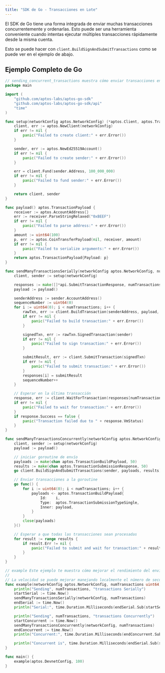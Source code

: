 ```yaml
---
title: "SDK de Go - Transacciones en Lote"
---
```


El SDK de Go tiene una forma integrada de enviar muchas transacciones concurrentemente y ordenarlas.
Esto puede ser una herramienta conveniente cuando intentas ejecutar múltiples transacciones
rápidamente desde la misma cuenta.

Esto se puede hacer con `client.BuildSignAndSubmitTransactions` como se puede ver en el ejemplo de abajo.

## Ejemplo Completo de Go

```go filename="batch.go"
// sending_concurrent_transactions muestra cómo enviar transacciones en serie o concurrentemente en una sola cuenta
package main

import (
	"github.com/aptos-labs/aptos-go-sdk"
	"github.com/aptos-labs/aptos-go-sdk/api"
	"time"
)

func setup(networkConfig aptos.NetworkConfig) (*aptos.Client, aptos.TransactionSigner) {
	client, err := aptos.NewClient(networkConfig)
	if err != nil {
		panic("Failed to create client:" + err.Error())
	}

	sender, err := aptos.NewEd25519Account()
	if err != nil {
		panic("Failed to create sender:" + err.Error())
	}

	err = client.Fund(sender.Address, 100_000_000)
	if err != nil {
		panic("Failed to fund sender:" + err.Error())
	}

	return client, sender
}

func payload() aptos.TransactionPayload {
	receiver := aptos.AccountAddress{}
	err := receiver.ParseStringRelaxed("0xBEEF")
	if err != nil {
		panic("Failed to parse address:" + err.Error())
	}
	amount := uint64(100)
	p, err := aptos.CoinTransferPayload(nil, receiver, amount)
	if err != nil {
		panic("Failed to serialize arguments:" + err.Error())
	}
	return aptos.TransactionPayload{Payload: p}
}

func sendManyTransactionsSerially(networkConfig aptos.NetworkConfig, numTransactions uint64) {
	client, sender := setup(networkConfig)

	responses := make([]*api.SubmitTransactionResponse, numTransactions)
	payload := payload()

	senderAddress := sender.AccountAddress()
	sequenceNumber := uint64(0)
	for i := uint64(0); i < numTransactions; i++ {
		rawTxn, err := client.BuildTransaction(senderAddress, payload, aptos.SequenceNumber(sequenceNumber))
		if err != nil {
			panic("Failed to build transaction:" + err.Error())
		}

		signedTxn, err := rawTxn.SignedTransaction(sender)
		if err != nil {
			panic("Failed to sign transaction:" + err.Error())
		}

		submitResult, err := client.SubmitTransaction(signedTxn)
		if err != nil {
			panic("Failed to submit transaction:" + err.Error())
		}
		responses[i] = submitResult
		sequenceNumber++
	}

	// Esperar en la última transacción
	response, err := client.WaitForTransaction(responses[numTransactions-1].Hash)
	if err != nil {
		panic("Failed to wait for transaction:" + err.Error())
	}
	if response.Success == false {
		panic("Transaction failed due to " + response.VmStatus)
	}
}

func sendManyTransactionsConcurrently(networkConfig aptos.NetworkConfig, numTransactions uint64) {
	client, sender := setup(networkConfig)
	payload := payload()

	// iniciar goroutine de envío
	payloads := make(chan aptos.TransactionBuildPayload, 50)
	results := make(chan aptos.TransactionSubmissionResponse, 50)
	go client.BuildSignAndSubmitTransactions(sender, payloads, results)

	// Enviar transacciones a la goroutine
	go func() {
		for i := uint64(0); i < numTransactions; i++ {
			payloads <- aptos.TransactionBuildPayload{
				Id:    i,
				Type:  aptos.TransactionSubmissionTypeSingle,
				Inner: payload,
			}
		}
		close(payloads)
	}()

	// Esperar a que todas las transacciones sean procesadas
	for result := range results {
		if result.Err != nil {
			panic("Failed to submit and wait for transaction:" + result.Err.Error())
		}
	}
}

// example Este ejemplo te muestra cómo mejorar el rendimiento del envío de transacciones
//
// La velocidad se puede mejorar manejando localmente el número de secuencia, precio del gas y otros factores
func example(networkConfig aptos.NetworkConfig, numTransactions uint64) {
	println("Sending", numTransactions, "transactions Serially")
	startSerial := time.Now()
	sendManyTransactionsSerially(networkConfig, numTransactions)
	endSerial := time.Now()
	println("Serial:", time.Duration.Milliseconds(endSerial.Sub(startSerial)), "ms")

	println("Sending", numTransactions, "transactions Concurrently")
	startConcurrent := time.Now()
	sendManyTransactionsConcurrently(networkConfig, numTransactions)
	endConcurrent := time.Now()
	println("Concurrent:", time.Duration.Milliseconds(endConcurrent.Sub(startConcurrent)), "ms")

	println("Concurrent is", time.Duration.Milliseconds(endSerial.Sub(startSerial)-endConcurrent.Sub(startConcurrent)), "ms faster than Serial")
}

func main() {
	example(aptos.DevnetConfig, 100)
}
```
